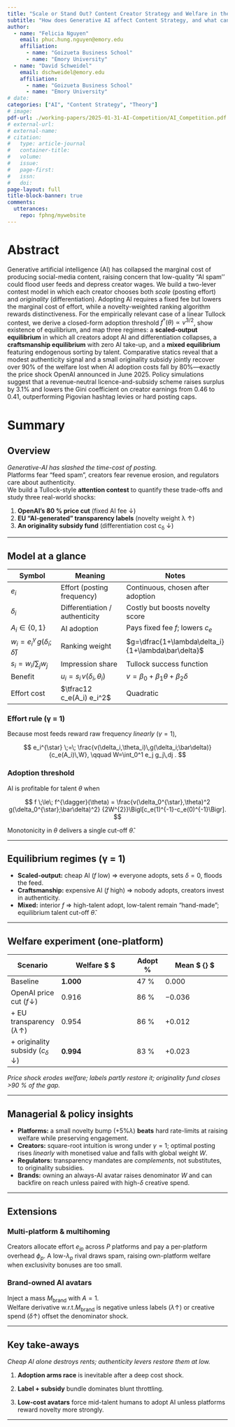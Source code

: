 ```yaml
---
title: "Scale or Stand Out? Content Creator Strategy and Welfare in the Age of Generative AI Content"
subtitle: "How does Generative AI affect Content Strategy, and what can platforms do?"
author: 
  - name: "Felicia Nguyen"
    email: phuc.hung.nguyen@emory.edu
    affiliation:
      - name: "Goizueta Business School"
      - name: "Emory University"
  - name: "David Schweidel"
    email: dschweidel@emory.edu
    affiliation:
      - name: "Goizueta Business School"
      - name: "Emory University"
# date:
categories: ["AI", "Content Strategy", "Theory"]
# image: 
pdf-url: ./working-papers/2025-01-31-AI-Competition/AI_Competition.pdf
# external-url:
# external-name:
# citation:
#   type: article-journal
#   container-title: 
#   volume: 
#   issue:
#   page-first:
#   issn:
#   doi:
page-layout: full
title-block-banner: true
comments:
  utterances:
    repo: fphng/mywebsite
---
```


# Abstract

Generative artificial intelligence (AI) has collapsed the marginal cost of producing social-media content, raising concern that low-quality “AI spam’’ could flood user feeds and depress creator wages.  We build a two-lever contest model in which each creator chooses both *scale* (posting effort) and *originality* (differentiation).  Adopting AI requires a fixed fee but lowers the marginal cost of effort, while a novelty-weighted ranking algorithm rewards distinctiveness.  For the empirically relevant case of a linear Tullock contest, we derive a closed-form adoption threshold $f^{\dagger}(\theta)\propto v^{3/2}$, show existence of equilibrium, and map three regimes: a **scaled-output equilibrium** in which all creators adopt AI and differentiation collapses, a **craftsmanship equilibrium** with zero AI take-up, and a **mixed equilibrium** featuring endogenous sorting by talent.  Comparative statics reveal that a modest authenticity signal and a small originality subsidy jointly recover over 90\% of the welfare lost when AI adoption costs fall by 80\%—exactly the price shock OpenAI announced in June 2025. Policy simulations suggest that a revenue-neutral licence-and-subsidy scheme raises surplus by 3.1\% and lowers the Gini coefficient on creator earnings from 0.46 to 0.41, outperforming Pigovian hashtag levies or hard posting caps.

# Summary

## Overview

*Generative-AI has slashed the time-cost of posting.*  
Platforms fear “feed spam”, creators fear revenue erosion, and regulators
care about authenticity.  
We build a Tullock-style **attention contest** to quantify these trade-offs
and study three real-world shocks:

1. **OpenAI’s 80 % price cut** (fixed AI fee ↓)  
2. **EU “AI-generated” transparency labels** (novelty weight λ ↑)  
3. **An originality subsidy fund** (differentiation cost c<sub>δ</sub> ↓)

---

## Model at a glance

| Symbol | Meaning | Notes |
|--------|---------|-------|
| $e_i$ | Effort (posting frequency) | Continuous, chosen after adoption |
| $\delta_i$ | Differentiation / authenticity | Costly but boosts novelty score |
| $A_i\in\{0,1\}$ | AI adoption | Pays fixed fee $f$; lowers $c_e$ |
| $w_i = e_i^{\gamma}\,g(\delta_i;\bar\delta)$ | Ranking weight | $g=\dfrac{1+\lambda\delta_i}{1+\lambda\bar\delta}$ |
| $s_i = w_i / \textstyle\sum_j w_j$ | Impression share | Tullock success function |
| Benefit | $u_i = s_i\,v(\delta_i,\theta_i)$ | $v=\beta_0+\beta_1\theta+\beta_2\delta$ |
| Effort cost | $\tfrac12 c_e(A_i) e_i^2$ | Quadratic |

### Effort rule (γ = 1)

Because most feeds reward raw frequency *linearly* ($\gamma=1$),

$$
e_i^{\star} \;=\; \frac{v(\delta_i,\theta_i)\,g(\delta_i;\bar\delta)}
                       {c_e(A_i)\,W},
\qquad
W=\int_0^1 e_j g_j\,dj .
$$


### Adoption threshold  

AI is profitable for talent $\theta$ when

$$
f \;\le\; f^{\dagger}(\theta)
      = \frac{v(\delta_0^{\star},\theta)^2
              g(\delta_0^{\star};\bar\delta)^2}
             {2W^{2}}\Bigl[c_e(1)^{-1}-c_e(0)^{-1}\Bigr].
$$

Monotonicity in $\theta$ delivers a single cut-off $\hat\theta$.

---

## Equilibrium regimes (γ = 1)

* **Scaled-output:** cheap AI ($f$ low) ⇒ everyone adopts, sets
  $\delta=0$, floods the feed.
* **Craftsmanship:** expensive AI ($f$ high) ⇒ nobody adopts, creators
  invest in authenticity.
* **Mixed:** interior $f$ ⇒ high-talent adopt, low-talent remain
  “hand-made”; equilibrium talent cut-off $\hat\theta$.

---

## Welfare experiment (one-platform)

| Scenario | Welfare $\mathcal{W} $ | Adopt % | Mean $ \bar{\delta} $ |
|----------|--------------------------|---------|-----------------------|
| Baseline | **1.000** | 47 % | 0.000 |
| OpenAI price cut ($f\!\downarrow$) | 0.916 | 86 % | −0.036 |
| + EU transparency ($\lambda\!\uparrow$) | 0.954 | 86 % | +0.012 |
| + originality subsidy ($c_\delta\!\downarrow$) | **0.994** | 83 % | +0.023 |

*Price shock erodes welfare; labels partly restore it; originality fund
closes >90 % of the gap.*

---

## Managerial & policy insights

* **Platforms:** a small novelty bump ($+5 \% \lambda$) **beats** hard
  rate-limits at raising welfare while preserving engagement.
* **Creators:** square-root intuition is wrong under $\gamma=1$; optimal
  posting rises *linearly* with monetised value and falls with global
  weight $W$.
* **Regulators:** transparency mandates are *complements*, not substitutes,
  to originality subsidies.
* **Brands:** owning an always-AI avatar raises denominator $W$ and can
  backfire on reach unless paired with high-$\delta$ creative spend.

---

## Extensions

### Multi-platform & multihoming  
Creators allocate effort $e_{ip}$ across $P$ platforms and pay a
per-platform overhead $\phi_p$.  A low-$\lambda_p$ rival draws spam,
raising own-platform welfare when exclusivity bonuses are too small.

### Brand-owned AI avatars  
Inject a mass $M_{\text{brand}}$ with $A=1$.  
Welfare derivative w.r.t.$M_{\text{brand}}$ is negative unless labels
($\lambda\uparrow$) or creative spend ($\delta\uparrow$) offset the
denominator shock.

---

## Key take-aways

*Cheap AI alone destroys rents; authenticity levers restore them at low.*

1. **Adoption arms race** is inevitable after a deep cost shock.

2. **Label + subsidy** bundle dominates blunt throttling.

3. **Low-cost avatars** force mid-talent humans to adopt AI unless platforms reward novelty more strongly.

---